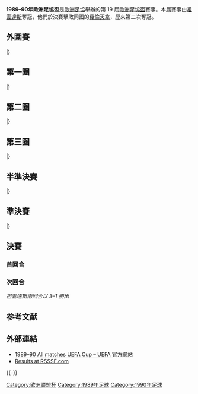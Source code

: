 {{Infobox 國際足球賽事賽季
| tourney_name          = 歐洲足協盃
| year                  = 1989–90
| image                 = 
| size                  = 
| caption               = 
| edition               = 19
| defending_champ_other = {{flagicon|ITA}} [[那不勒斯足球俱樂部|拿坡里]]
| dates                 = 1989年8月9日–1990年5月16日
| num_teams             = 65 隊
| associations          = 31
| champion_other        = {{flagicon|ITA}} [[尤文圖斯足球俱樂部|祖雲達斯]]
| count                 = 2
| second_other          = {{flagicon|ITA}} [[佛羅倫薩足球俱樂部|費倫天拿]]
| matches               = 
| goals                 = 
| attendance            = 
| top_scorer            = 
| player                = 
| prevseason            = [[1988–89年歐洲足協盃|1988–89]]
| nextseason            = [[1990–91年歐洲足協盃|1990–91]]
}}

'''1989–90年歐洲足協盃'''是[[歐洲足協|歐洲足協]]舉辦的第 19 屆[[歐洲足協盃|歐洲足協盃]]賽事。本屆賽事由[[尤文圖斯足球俱樂部|祖雲達斯]]奪冠，他們於決賽擊敗同國的[[佛羅倫薩足球俱樂部|費倫天拿]]，歷來第二次奪冠。

== 外圍賽 ==
{{TwoLeg start}}
{{TwoLegResult|'''[[歐塞爾足球俱樂部|歐塞爾]]'''|FRA| 3–2 |[[薩格勒布迪納摩足球俱樂部|薩格勒布戴拿模]]|YUG| 0–1 | 3–1 }}
|}

== 第一圈 ==
{{TwoLeg start}}
{{TwoLegResult|'''[[奧地利維也納足球會|奧地利維也納]]'''|AUT| 4–0 |[[阿賈克斯足球俱樂部|阿積士]]|NED| 1–0 | 3–0 }}
{{TwoLegResult|[[索菲亞列夫斯基足球俱樂部|索菲亞利夫斯基]]|BUL| 3–4 |'''[[皇家安特衛普足球俱樂部|安特衛普]]'''|BEL| 0–0 | 3–4 }}
{{TwoLegResult|[[阿波羅利馬素|阿波羅利馬素]]|CYP| 1–4 |'''[[皇家薩拉戈薩|薩拉戈薩]]'''|ESP| 0–3 | 1–1 }}
{{TwoLegResult|[[阿伯丁足球俱樂部|鴨巴甸]]|SCO| 2–2{{agr}} |'''[[維也納迅速足球會|維也納迅速]]'''|AUT| 2–1 | 0–1 }}
{{TwoLegResult|'''[[希伯尼安足球俱樂部|喜伯年]]'''|SCO| 4–0 |[[維迪奧頓足球俱樂部|維迪奧頓]]|HUN| 1–0 | 3–0 }}
{{TwoLegResult|[[馬德里競技俱樂部|馬德里體育會]]|ESP| 1–1{{pso|1–3}}|'''[[佛羅倫薩足球俱樂部|費倫天拿]]'''|ITA| 1–0 | 0–1{{aet}}}}
{{TwoLegResult|'''[[巴倫西亞足球俱樂部|華倫西亞]]'''|ESP| 4–2 |[[布加勒斯特勝利|布加勒斯特勝利]]|ROU| 3–1 | 1–1 |var2=1965}}
{{TwoLegResult|[[古斯爾斯足球會|古斯爾斯]]|FIN| 2–3 |'''[[巴黎聖日耳曼足球俱樂部|巴黎聖日耳門]]'''|FRA| 0–0 | 2–3 }}
{{TwoLegResult|'''[[羅瓦涅米足球俱樂部|羅凡尼米]]'''|FIN| 2–1 |[[卡托維治採礦運動俱樂部|卡托維治]]|POL| 1–1 | 1–0 }}
{{TwoLegResult|'''[[歐塞爾足球俱樂部|歐塞爾]]'''|FRA| 8–0 |[[阿普朗尼亞足球會|阿普朗尼亞]]|ALB| 5–0 | 3–0 }}
{{TwoLegResult|'''[[索肖足球俱樂部|索察]]'''|FRA| 12–0 |[[埃施青年足球俱樂部|埃施祖尼斯]]|LUX| 7–0 | 5–0 }}
{{TwoLegResult|[[伊拿克里斯足球會|伊拿克里斯]]|GRE| 1–2 |'''[[錫永足球俱樂部|錫永]]'''|SUI| 1–0 | 0–2 }}
{{TwoLegResult|[[格倫杜蘭足球俱樂部|格倫杜蘭]]|NIR| 1–5 |'''[[鄧迪聯足球俱樂部|登地聯]]'''|SCO| 1–3 | 0–2 }}
{{TwoLegResult|[[阿克拉內斯競技俱樂部|阿簡尼斯]]|ISL| 1–6 |'''[[列治皇家足球會|列治]]'''|BEL| 0–2 | 1–4 }}
{{TwoLegResult|[[亞特蘭大足球俱樂部|阿特蘭大]]|ITA| 0–2 |'''[[莫斯科斯巴達克足球俱樂部|莫斯科斯巴達]]'''|URS| 0–0 | 0–2 }}
{{TwoLegResult|[[瓦萊塔足球俱樂部|華列達]]|MLT| 1–7 |'''[[第一維也納足球會|第一維也納]]'''|AUT| 1–4 | 0–3 }}
{{TwoLegResult|[[利勒斯特羅姆體育俱樂部|利尼史特朗]]|NOR| 1–5 |'''[[雲達不萊梅體育會|雲達不萊梅]]'''|FRG| 1–3 | 0–2 }}
{{TwoLegResult|[[特溫特足球俱樂部|川迪]]|NED| 1–4 |'''[[布魯日足球俱樂部|布魯日]]'''|BEL| 0–0 | 1–4 }}
{{TwoLegResult|[[戈爾尼克扎布熱|薩比利斯]]|POL| 2–5 |'''[[尤文圖斯足球俱樂部|祖雲達斯]]'''|ITA| 0–1 | 2–4 }}
{{TwoLegResult|[[葡萄牙士砵亭俱樂部|士砵亭]]|POR| 0–0{{pso|3–4}}|'''[[那不勒斯足球俱樂部|拿坡里]]'''|ITA| 0–0 | 0–0{{aet}}}}
{{TwoLegResult|'''[[波爾圖足球俱樂部|波圖]]'''|POR| 4–1 |[[法卡拉莫雷尼體育會|法卡拉莫雷尼]]|ROU| 2–0 | 2–1 |var2=1965}}
{{TwoLegResult|'''[[科隆足球俱樂部|科隆]]'''|FRG| 5–1 |[[尼特拉足球俱樂部|尼特拉]]|TCH| 4–1 | 1–0 }}
{{TwoLegResult|'''[[斯圖加特足球俱樂部|史特加]]'''|FRG| 3–2 |[[飛燕諾|飛燕諾]]|NED| 2–0 | 1–2 }}
{{TwoLegResult|[[奧爾格里特足球俱樂部|奧基迪]]|SWE| 2–7 |'''[[漢堡體育俱樂部|漢堡]]'''|FRG| 1–2 | 1–5 }}
{{TwoLegResult|'''[[韋廷根足球會|韋廷根]]'''|SUI| 5–0 |[[敦達克足球俱樂部|鄧達克]]|IRL| 3–0 | 2–0 }}
{{TwoLegResult|[[加拉塔沙雷體育會足球隊|加拉塔沙雷]]|TUR| 1–3 |'''[[貝爾格萊德紅星足球俱樂部|貝爾格萊德紅星]]'''|YUG| 1–1 | 0–2 }}
{{TwoLegResult|'''[[基輔迪納摩足球俱樂部|基輔戴拿模]]'''|URS| 6–1 |[[MTK布達佩斯足球俱樂部|MTK匈格利亞]]|HUN| 4–0 | 2–1 }}
{{TwoLegResult|'''[[聖彼得堡澤尼特足球俱樂部|辛尼特]]'''|URS| 3–1 |[[奈司特維德足球會|奈司特維德]]|DEN| 3–1 | 0–0 }}
{{TwoLegResult|'''[[扎爾吉里斯足球俱樂部|薩基列斯]]'''|URS| 2–1 |[[哥登堡體育會|哥登堡]]|SWE| 2–0 | 0–1 }}
{{TwoLegResult|[[拉德足球俱樂部|雷德]]|YUG| 2–3 |'''[[奧林匹亞科斯足球俱樂部|奧林比亞高斯]]'''|GRE| 2–1 | 0–2 }}
{{TwoLegResult|'''[[開姆尼茨足球俱樂部|真尼沙]]'''|GDR| 3–2 |[[博維斯塔足球會|博維斯塔]]|POR| 1–0 | 2–2{{aet}} }}
{{TwoLegResult|[[漢莎羅斯托克足球俱樂部|羅斯托克]]|GDR| 2–7 |'''[[奧斯特拉瓦巴尼克足球俱樂部|奧斯泰華]]'''|TCH| 2–3 | 0–4 }}
|}

== 第二圈 ==
{{TwoLeg start}}
{{TwoLegResult|[[第一維也納足球會|第一維也納]]|AUT| 3–3{{agr}} |'''[[奧林匹亞科斯足球俱樂部|奧林比亞高斯]]'''|GRE| 2–2 | 1–1 }}
{{TwoLegResult|'''[[皇家安特衛普足球俱樂部|安特衛普]]'''|BEL| 6–3 |[[鄧迪聯足球俱樂部|登地聯]]|SCO| 4–0 | 2–3 }}
{{TwoLegResult|[[布魯日足球俱樂部|布魯日]]|BEL| 4–6 |'''[[維也納迅速足球會|維也納迅速]]'''|AUT| 1–2 | 3–4 }}
{{TwoLegResult|[[希伯尼安足球俱樂部|喜伯年]]|SCO| 0–1 |'''[[列治皇家足球會|列治]]'''|BEL| 0–0 | 0–1{{aet}} }}
{{TwoLegResult|[[皇家薩拉戈薩|薩拉戈薩]]|ESP| 1–2 |'''[[漢堡體育俱樂部|漢堡]]'''|FRG| 1–0 | 0–2{{aet}} }}
{{TwoLegResult|[[羅瓦涅米足球俱樂部|羅凡尼米]]|FIN| 0–8 |'''[[歐塞爾足球俱樂部|歐塞爾]]'''|FRA| 0–5 | 0–3 }}
{{TwoLegResult|[[巴黎聖日耳曼足球俱樂部|巴黎聖日耳門]]|FRA| 1–3 |'''[[尤文圖斯足球俱樂部|祖雲達斯]]'''|ITA| 0–1 | 1–2 }}
{{TwoLegResult|'''[[佛羅倫薩足球俱樂部|費倫天拿]]'''|ITA| 1–1{{agr}} |[[索肖足球俱樂部|索察]]|FRA| 0–0 | 1–1 }}
{{TwoLegResult|'''[[波爾圖足球俱樂部|波圖]]'''|POR| 5–4 |[[巴倫西亞足球俱樂部|華倫西亞]]|ESP| 3–1 | 2–3 }}
{{TwoLegResult|'''[[雲達不萊梅體育會|雲達不萊梅]]'''|FRG| 5–2 |[[奧地利維也納足球會|奧地利維也納]]|AUT| 5–0 | 0–2 }}
{{TwoLegResult|'''[[科隆足球俱樂部|科隆]]'''|FRG| 3–1 |[[莫斯科斯巴達克足球俱樂部|莫斯科斯巴達]]|URS| 3–1 | 0–0 }}
{{TwoLegResult|[[錫永足球俱樂部|錫永]]|SUI| 3–5 |'''[[開姆尼茨足球俱樂部|真尼沙]]'''|GDR| 2–1 | 1–4 }}
{{TwoLegResult|[[韋廷根足球會|韋廷根]]|SUI| 1–2 |'''[[那不勒斯足球俱樂部|拿坡里]]'''|ITA| 0–0 | 1–2 }}
{{TwoLegResult|'''[[基輔迪納摩足球俱樂部|基輔戴拿模]]'''|URS| 4–1 |[[奧斯特拉瓦巴尼克足球俱樂部|奧斯泰華]]|TCH| 3–0 | 1–1 }}
{{TwoLegResult|[[聖彼得堡澤尼特足球俱樂部|辛尼特]]|URS| 0–6 |'''[[斯圖加特足球俱樂部|史特加]]'''|FRG| 0–1 | 0–5 }}
{{TwoLegResult|'''[[貝爾格萊德紅星足球俱樂部|貝爾格萊德紅星]]'''|YUG| 5–1 |[[扎爾吉里斯足球俱樂部|薩基列斯]]|URS| 4–1 | 1–0 }}
|}

== 第三圈 ==
{{TwoLeg start}}
{{TwoLegResult|[[維也納迅速足球會|維也納迅速]]|AUT| 2–3 |'''[[列治皇家足球會|列治]]'''|BEL| 1–0 | 1–3 }}
{{TwoLegResult|'''[[皇家安特衛普足球俱樂部|安特衛普]]'''|BEL| 2–1 |[[斯圖加特足球俱樂部|史特加]]|FRG| 1–0 | 1–1 }}
{{TwoLegResult|[[奧林匹亞科斯足球俱樂部|奧林比亞高斯]]|GRE| 1–1{{agr}} |'''[[歐塞爾足球俱樂部|歐塞爾]]'''|FRA| 1–1 | 0–0 }}
{{TwoLegResult|'''[[佛羅倫薩足球俱樂部|費倫天拿]]'''|ITA| 1–0 |[[基輔迪納摩足球俱樂部|基輔戴拿模]]|URS| 1–0 | 0–0 }}
{{TwoLegResult|[[那不勒斯足球俱樂部|拿坡里]]|ITA| 3–8 |'''[[雲達不萊梅體育會|雲達不萊梅]]'''|FRG| 2–3 | 1–5 }}
{{TwoLegResult|'''[[尤文圖斯足球俱樂部|祖雲達斯]]'''|ITA| 3–1 |[[開姆尼茨足球俱樂部|真尼沙]]|GDR| 2–1 | 1–0 }}
{{TwoLegResult|'''[[漢堡體育俱樂部|漢堡]]'''|FRG| 2–2{{agr}} |[[波爾圖足球俱樂部|波圖]]|POR| 1–0 | 1–2 }}
{{TwoLegResult|[[貝爾格萊德紅星足球俱樂部|貝爾格萊德紅星]]|YUG| 2–3 |'''[[科隆足球俱樂部|科隆]]'''|FRG| 2–0 | 0–3 }}
|}

== 半準決賽 ==
{{TwoLeg start}}
{{TwoLegResult|[[列治皇家足球會|列治]]|BEL| 3–4 |'''[[雲達不萊梅體育會|雲達不萊梅]]'''|FRG| 1–4 | 2–0 }}
{{TwoLegResult|'''[[佛羅倫薩足球俱樂部|費倫天拿]]'''|ITA| 2–0 |[[歐塞爾足球俱樂部|歐塞爾]]|FRA| 1–0 | 1–0 }}
{{TwoLegResult|'''[[科隆足球俱樂部|科隆]]'''|FRG| 2–0 |[[皇家安特衛普足球俱樂部|安特衛普]]|BEL| 2–0 | 0–0 }}
{{TwoLegResult|[[漢堡體育俱樂部|漢堡]]|FRG| 2–3 |'''[[尤文圖斯足球俱樂部|祖雲達斯]]'''|ITA| 0–2 | 2–1 }}
|}

== 準決賽 ==
{{TwoLeg start}}
{{TwoLegResult|'''[[尤文圖斯足球俱樂部|祖雲達斯]]'''|ITA| 3–2 |[[科隆足球俱樂部|科隆]]|FRG| 3–2 | 0–0 }}
{{TwoLegResult|[[雲達不萊梅體育會|雲達不萊梅]]|FRG| 1–1{{agr}} |'''[[佛羅倫薩足球俱樂部|費倫天拿]]'''|ITA| 1–1 | 0–0 }}
|}

== 決賽 ==
=== 首回合 ===
{{footballbox
|date=1990年5月2日
|time=
|team1=[[尤文圖斯足球俱樂部|祖雲達斯]] {{flagicon|ITA}}
|score=3–1
|report=
|team2={{flagicon|ITA}} [[佛羅倫薩足球俱樂部|費倫天拿]]
|goals1=[[Roberto_Galia|Galia]] {{goal|3}}<br />[[皮埃爾路易吉·卡西拉吉|卡西拉吉]] {{goal|59}}<br />[[路易吉·德阿戈斯蒂尼|德阿戈斯蒂尼]] {{goal|73}}
|goals2=[[Renato_Buso|Buso]] {{goal|10}}
|stadium=[[都靈|都靈]]，[[都靈奧林匹克體育場|都靈奧林匹克體育場]]
|attendance=47,519
|referee= }}

=== 次回合 ===
{{footballbox
|date=1990年5月16日
|time=
|team1=[[佛羅倫薩足球俱樂部|費倫天拿]] {{flagicon|ITA}}
|score=0–0
|report=
|team2={{flagicon|ITA}} [[尤文圖斯足球俱樂部|祖雲達斯]]
|goals1=
|goals2=
|stadium= [[阿韋利諾|阿韋利諾]]，[[Stadio_Partenio|Stadio Partenio]]
|attendance=30,999
|referee= }}
''祖雲達斯兩回合以 3–1 勝出''

== 参考文献 ==
{{Reflist}}

== 外部連結 ==
* [http://www.uefa.com/uefaeuropaleague/season=1989/matches/all/index.html 1989–90 All matches UEFA Cup – UEFA 官方網站]{{Wayback|url=http://www.uefa.com/uefaeuropaleague/season=1989/matches/all/index.html |date=20171109024457 }}
* [http://www.rsssf.com/ec/ec198990.html#uefa Results at RSSSF.com]{{Wayback|url=http://www.rsssf.com/ec/ec198990.html#uefa |date=20171230081920 }}

{{-}}
{{UEFA_Europa_League_seasons}}

[[Category:欧洲联盟杯|Category:欧洲联盟杯]]
[[Category:1989年足球|Category:1989年足球]]
[[Category:1990年足球|Category:1990年足球]]